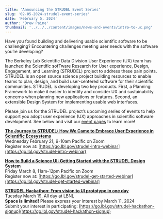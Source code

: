 ```yaml
---
title: 'Announcing the STRUDEL Event Series'
slug: '02-05-2024-strudel-event-series'
date: 'February 5, 2024'
author: 'Drew Paine'
thumbnail: '../../../content/images/news-and-events/intro-to-ux.png'
---
```


Have you found building and delivering usable scientific software to be challenging? Encountering challenges meeting user needs with the software you’re developing?

The Berkeley Lab Scientific Data Division User Experience (UX) team has launched the Scientific sofTware Research for User experience, Design, Engagement, and Learning (STRUDEL) project to address these pain points. STRUDEL is an open source science project building resources to enable teams to plan, design, and build user-centered software for their scientific communities. STRUDEL is developing two key products. First, a Planning Framework to make it easier to identify and consider UX and sustainability concerns when planning new applications or features. Second, an extensible Design System for implementing usable web interfaces.

Please join us for the STRUDEL project’s upcoming series of events to help support you adopt user experience (UX) approaches in scientific software development. See below and visit our [event pages](https://strudel.science/engage/events) to learn more!

<b>[The Journey to STRUDEL: How We Came to Embrace User Experience in Scientific Ecosystems](https://strudel.science/engage/events/02-21-2024-intro-to-science-ux/)</b> <br/>
Wednesday February 21, 9-10am Pacific on Zoom <br/>
Register now at: [https://go.lbl.gov/strudel-intro-webinar](https://go.lbl.gov/strudel-intro-webinar) 

<b>[How to Build a Science UI: Getting Started with the STRUDEL Design System](https://strudel.science/engage/events/03-08-2024-getting-started-with-strudel-ds/)</b> <br/>
Friday March 8, 11am-12pm Pacific on Zoom <br/>
Register now at: [https://go.lbl.gov/strudel-get-started-webinar](https://go.lbl.gov/strudel-get-started-webinar) 

<b>[STRUDEL Hackathon: From vision to UI prototype in one day](https://strudel.science/engage/events/03-19-2024-strudel-ds-hackathon/) </b><br/>
Tuesday March 19, All day at LBNL <br/>
<b>Space is limited!</b> Please express your interest by March 11, 2024 <br/>
Submit your interest in participating: [https://go.lbl.gov/strudel-hackathon-signup](https://go.lbl.gov/strudel-hackathon-signup) 



